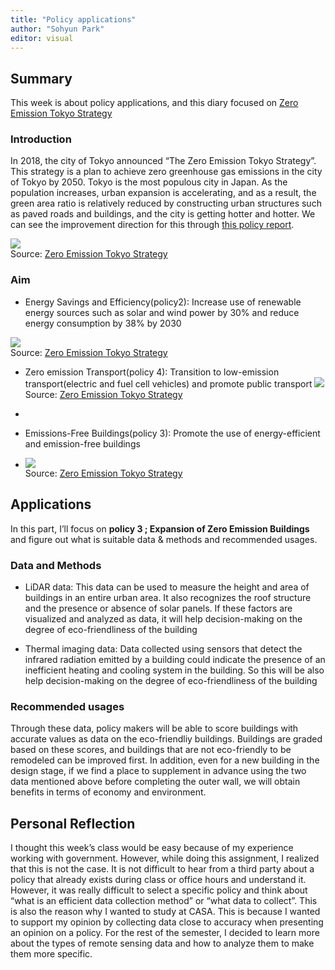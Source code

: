 ```yaml
---
title: "Policy applications"
author: "Sohyun Park"
editor: visual
---
```


## Summary

This week is about policy applications, and this diary focused on [Zero Emission Tokyo Strategy](https://www.kankyo.metro.tokyo.lg.jp/en/about_us/zero_emission_tokyo/strategy.files/Full-ver.ZE-strategy0311.pdf)

### Introduction

In 2018, the city of Tokyo announced "The Zero Emission Tokyo Strategy". This strategy is a plan to achieve zero greenhouse gas emissions in the city of Tokyo by 2050. Tokyo is the most populous city in Japan. As the population increases, urban expansion is accelerating, and as a result, the green area ratio is relatively reduced by constructing urban structures such as paved roads and buildings, and the city is getting hotter and hotter. We can see the improvement direction for this through [this policy report](https://www.kankyo.metro.tokyo.lg.jp/en/about_us/zero_emission_tokyo/strategy.files/Full-ver.ZE-strategy0311.pdf).

![](images/tointro.png)\
Source: [Zero Emission Tokyo Strategy](https://www.kankyo.metro.tokyo.lg.jp/en/about_us/zero_emission_tokyo/strategy.files/Full-ver.ZE-strategy0311.pdf)

### Aim

-   Energy Savings and Efficiency(policy2): Increase use of renewable energy sources such as solar and wind power by 30% and reduce energy consumption by 38% by 2030

![](images/energy.png)\
Source: [Zero Emission Tokyo Strategy](https://www.kankyo.metro.tokyo.lg.jp/en/about_us/zero_emission_tokyo/strategy.files/Full-ver.ZE-strategy0311.pdf)

-   Zero emission Transport(policy 4): Transition to low-emission transport(electric and fuel cell vehicles) and promote public transport ![](images/greencar.png)\
    Source: [Zero Emission Tokyo Strategy](https://www.kankyo.metro.tokyo.lg.jp/en/about_us/zero_emission_tokyo/strategy.files/Full-ver.ZE-strategy0311.pdf)

-   

-   Emissions-Free Buildings(policy 3): Promote the use of energy-efficient and emission-free buildings

-   ![](images/building.png)\
    Source: [Zero Emission Tokyo Strategy](https://www.kankyo.metro.tokyo.lg.jp/en/about_us/zero_emission_tokyo/strategy.files/Full-ver.ZE-strategy0311.pdf)

## Applications

In this part, I'll focus on **policy 3 ; Expansion of Zero Emission Buildings** and figure out what is suitable data & methods and recommended usages.

### Data and Methods

-   LiDAR data: This data can be used to measure the height and area of buildings in an entire urban area. It also recognizes the roof structure and the presence or absence of solar panels. If these factors are visualized and analyzed as data, it will help decision-making on the degree of eco-friendliness of the building

-   Thermal imaging data: Data collected using sensors that detect the infrared radiation emitted by a building could indicate the presence of an inefficient heating and cooling system in the building. So this will be also help decision-making on the degree of eco-friendliness of the building

### Recommended usages

Through these data, policy makers will be able to score buildings with accurate values as data on the eco-friendliy buildings. Buildings are graded based on these scores, and buildings that are not eco-friendly to be remodeled can be improved first. In addition, even for a new building in the design stage, if we find a place to supplement in advance using the two data mentioned above before completing the outer wall, we will obtain benefits in terms of economy and environment.

## Personal Reflection

I thought this week's class would be easy because of my experience working with government. However, while doing this assignment, I realized that this is not the case. It is not difficult to hear from a third party about a policy that already exists during class or office hours and understand it. However, it was really difficult to select a specific policy and think about "what is an efficient data collection method" or "what data to collect". This is also the reason why I wanted to study at CASA. This is because I wanted to support my opinion by collecting data close to accuracy when presenting an opinion on a policy. For the rest of the semester, I decided to learn more about the types of remote sensing data and how to analyze them to make them more specific.
